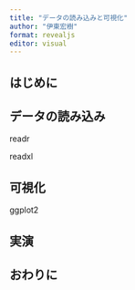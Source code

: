 ```yaml
---
title: "データの読み込みと可視化"
author: "伊東宏樹"
format: revealjs
editor: visual
---
```


## はじめに

## データの読み込み

readr

readxl

## 可視化

ggplot2

## 実演

## おわりに
